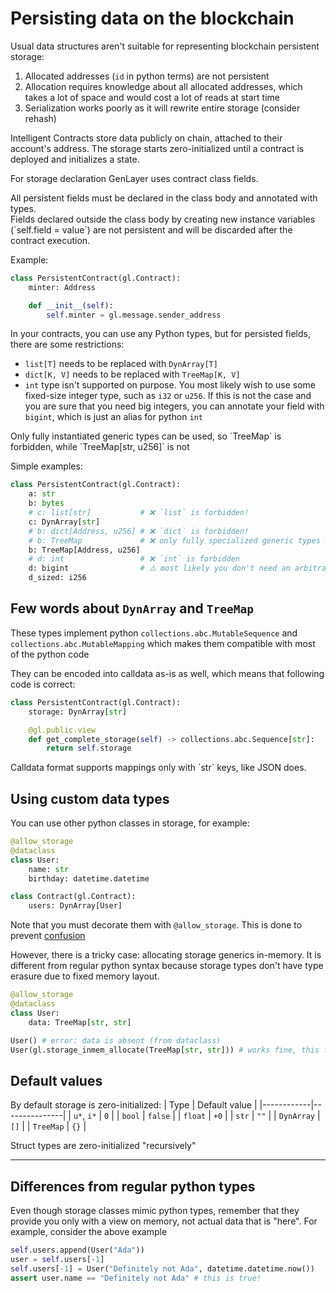 
# Persisting data on the blockchain

Usual data structures aren't suitable for representing blockchain persistent storage:

1. Allocated addresses (`id` in python terms) are not persistent
2. Allocation requires knowledge about all allocated addresses, which takes a lot of space and would cost a lot of reads at start time
3. Serialization works poorly as it will rewrite entire storage (consider rehash)

Intelligent Contracts store data publicly on chain, attached to their account's address. The storage starts zero-initialized until a contract is deployed and initializes a state.

For storage declaration GenLayer uses contract class fields.

<Callout emoji="🚫">
    All persistent fields must be declared in the class body and annotated with types.
    <br/>Fields declared outside the class body by creating new instance variables (`self.field = value`) are not persistent and will be discarded after the contract execution.
</Callout>

Example:
```py
class PersistentContract(gl.Contract):
    minter: Address

    def __init__(self):
        self.minter = gl.message.sender_address
```

In your contracts, you can use any Python types, but for persisted fields, there are some restrictions:
- `list[T]` needs to be replaced with `DynArray[T]`
- `dict[K, V]` needs to be replaced with `TreeMap[K, V]`
- `int` type isn't supported on purpose. You most likely wish to use some fixed-size integer type, such as `i32` or `u256`. If this is not the case and you are sure that you need big integers, you can annotate your field with `bigint`, which is just an alias for python `int`

<Callout emoji="⚠️">
    Only fully instantiated generic types can be used, so `TreeMap` is forbidden, while `TreeMap[str, u256]` is not
</Callout>

Simple examples:

```py
class PersistentContract(gl.Contract):
    a: str
    b: bytes
    # c: list[str]           # ❌ `list` is forbidden!
    c: DynArray[str]
    # b: dict[Address, u256] # ❌ `dict` is forbidden!
    # b: TreeMap             # ❌ only fully specialized generic types are allowed!
    b: TreeMap[Address, u256]
    # d: int                 # ❌ `int` is forbidden
    d: bigint                # ⚠️ most likely you don't need an arbitrary big integer
    d_sized: i256
```

## Few words about `DynArray` and `TreeMap`

These types implement python `collections.abc.MutableSequence` and `collections.abc.MutableMapping` which makes them compatible with most of the python code

They can be encoded into calldata as-is as well, which means that following code is correct:

```py
class PersistentContract(gl.Contract):
    storage: DynArray[str]

    @gl.public.view
    def get_complete_storage(self) -> collections.abc.Sequence[str]:
        return self.storage
```

<Callout emoji="⚠️">
    Calldata format supports mappings only with `str` keys, like JSON does.
</Callout>

## Using custom data types

You can use other python classes in storage, for example:

```py
@allow_storage
@dataclass
class User:
    name: str
    birthday: datetime.datetime

class Contract(gl.Contract):
    users: DynArray[User]
```

Note that you must decorate them with `@allow_storage`. This is done to prevent [confusion](#differences-from-regular-python-types)

However, there is a tricky case: allocating storage generics in-memory. It is different from regular python syntax because storage types don't have type erasure due to fixed memory layout.

```py
@allow_storage
@dataclass
class User:
    data: TreeMap[str, str]

User() # error: data is absent (from dataclass)
User(gl.storage_inmem_allocate(TreeMap[str, str])) # works fine, this function takes a type and `*args, **kwargs` for corresponding `__init__`. Also note that type must be fully instantiated and have no type variables.
```

## Default values
By default storage is zero-initialized:
| Type       | Default value |
|------------|---------------|
| `u*`, `i*` | `0`           |
| `bool`     | `false`       |
| `float`    | `+0`          |
| `str`      | `""`          |
| `DynArray` | `[]`          |
| `TreeMap`  | `{}`          |

Struct types are zero-initialized "recursively"


---
## Differences from regular python types
Even though storage classes mimic python types, remember that they provide you only with a view on memory, not actual data that is "here". For example, consider the above example

```py
self.users.append(User("Ada"))
user = self.users[-1]
self.users[-1] = User("Definitely not Ada", datetime.datetime.now())
assert user.name == "Definitely not Ada" # this is true!
```
